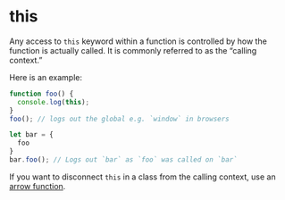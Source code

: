 # this

Any access to `this` keyword within a function is controlled by how the function is actually called. It is commonly referred to as the “calling context.”

Here is an example:

```ts
function foo() {
  console.log(this);
}
foo(); // logs out the global e.g. `window` in browsers

let bar = {
  foo
}
bar.foo(); // Logs out `bar` as `foo` was called on `bar`
```

If you want to disconnect `this` in a class from the calling context, use an [arrow function](https://basarat.gitbook.io/typescript/future-javascript/arrow-functions).
